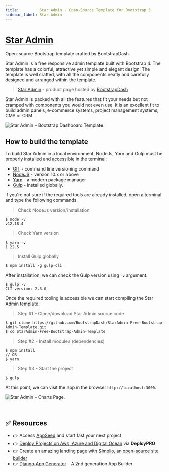 ```yaml
---
title:         Star Admin - Open-Source Template for Bootstrap 5
sidebar_label: Star Admin
---
```


# [Star Admin](https://www.bootstrapdash.com/product/star-admin-free?ref=23)

<SubHeading>Open-source Bootstrap template crafted by BootstrapDash.</SubHeading>

Star Admin is a free responsive admin template built with Bootstrap 4. The template has a colorful, attractive yet simple and elegant design. The template is well crafted, with all the components neatly and carefully designed and arranged within the template.

> [Star Admin](https://www.bootstrapdash.com/product/star-admin-free?ref=23) - product page hosted by [BootstrapDash](../partners/bootstrapdash.mdx)

Star Admin is packed with all the features that fit your needs but not cramped with components you would not even use. It is an excellent fit to build admin panels, e-commerce systems, project management systems, CMS or CRM.

![Star Admin - Bootstrap Dashboard Template.](../../../static/assets/docs-star-admin-screen.jpg)

## How to build the template

To build Star Admin in a local environment, NodeJs, Yarn and Gulp must be properly installed and accessible in the terminal:

- [GIT](https://git-scm.com/) - command line versioning command
- [NodeJS](https://nodejs.org/en/) - version 10.x or above
- [Yarn](https://yarnpkg.com/) - a modern package manager
- [Gulp](https://gulpjs.com/) - installed globally.

if you're not sure if the required tools are already installed, open a terminal and type the following commands.

> Check NodeJs version/installation

```
$ node -v
v12.18.4
```

> Check Yarn version

```
$ yarn -v
1.22.5
```

> Install Gulp globally

```
$ npm install -g gulp-cli
```

After installation, we can check the Gulp version using `-v` argument.

```
$ gulp -v
CLI version: 2.3.0
```

Once the required tooling is accessible we can start compiling the Star Admin template.

> Step #1 - Clone/download Star Admin source code

```
$ git clone https://github.com/BootstrapDash/StarAdmin-Free-Bootstrap-Admin-Template.git
$ cd StarAdmin-Free-Bootstrap-Admin-Template
```

> Step #2 - Install modules (dependencies)

```
$ npm install
// OR
$ yarn
```

> Step #3 - Start the project

```
$ gulp
```

At this point, we can visit the app in the browser `http://localhost:3000`.

![Star Admin - Charts Page.](../../../static/assets/docs-star-admin-charts.jpg)

<br />

## ✅ Resources 

- 👉 Access [AppSeed](https://appseed.us/) and start fast your next project
- 👉 [Deploy Projects on Aws, Azure and Digital Ocean](https://www.docs.deploypro.dev/) via **DeployPRO**
- 👉 Create an amazing landing page with [Simpllo, an open-source site builder](https://www.simpllo.com/)
- 👉 [Django App Generator](https://app-generator.dev/django/) - A 2nd generation App Builder
